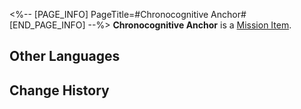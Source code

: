 <%-- [PAGE_INFO]
PageTitle=#Chronocognitive Anchor#
[END_PAGE_INFO] --%>
{{Item Infobox
|id          = 140596
|image       = Item Chronocognitive Anchor.png{{subst:void|<!--$UPLOAD:<<SpriteOutput/ItemFigures/140577.png>-<Item Chronocognitive Anchor.png>-<Item Icons>>-->}}
|type        = Mission Item
|invCategory = Missions
|rarity      = 3
|effect      = 
|description = A Curio. A Space Anchor in a world of Erudition. It can protect individual data structures from the influences of digital tsunamis.<br />When necessary, it can also serve as a bridge for communications between the internal and external world.
}}
'''Chronocognitive Anchor''' is a [[Mission Item]].

==Other Languages==
{{Other Languages
|en   = Chronocognitive Anchor
|zhs  = 识刻锚
|zht  = 識刻錨
|ja   = 識刻アンカー
|ko   = 표식의 닻
|es   = Ancla cronocognitiva
|fr   = Ancre chrono-cognitive
|ru   = Когновременной якорь
|th   = หมุดยึดโยง
|vi   = Dấu Mốc Tri Thức
|de   = Chronokognitiver Anker
|id   = Pancang Kognisi Waktu
|pt   = Âncora Cronocognitiva
}}

==Change History==
{{Change History|3.5}}